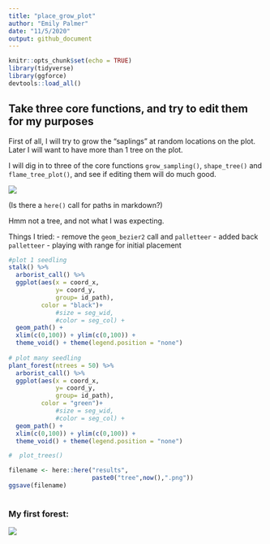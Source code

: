 ```yaml
---
title: "place_grow_plot"
author: "Emily Palmer"
date: "11/5/2020"
output: github_document
---
```


```r
knitr::opts_chunk$set(echo = TRUE)
library(tidyverse)
library(ggforce)
devtools::load_all()
```

## Take three core functions, and try to edit them for my purposes 

First of all, I will try to grow the "saplings" at random locations on the plot. Later I will want to have more than 1 tree on the plot. 

I will dig in to three of the core functions `grow_sampling()`, `shape_tree()` and `flame_tree_plot()`, and see if editing them will do much good.

![](../results/bad_tree.png)

(Is there a `here()` call for paths in markdown?)

Hmm not a tree, and not what I was expecting. 

Things I tried: 
 - remove the `geom_bezier2` call and `palletteer` 
 - added back `palletteer`
 - playing with range for initial placement 

```r
#plot 1 seedling
stalk() %>% 
  arborist_call() %>%
  ggplot(aes(x = coord_x,
             y= coord_y, 
             group= id_path),
         color = "black")+
             #size = seg_wid, 
             #color = seg_col) + 
  geom_path() + 
  xlim(c(0,100)) + ylim(c(0,100)) + 
  theme_void() + theme(legend.position = "none")
  
# plot many seedling
plant_forest(ntrees = 50) %>% 
  arborist_call() %>%
  ggplot(aes(x = coord_x,
             y= coord_y, 
             group= id_path),
         color = "green")+
             #size = seg_wid, 
             #color = seg_col) + 
  geom_path() + 
  xlim(c(0,100)) + ylim(c(0,100)) + 
  theme_void() + theme(legend.position = "none")

#  plot_trees()

filename <- here::here("results",
                       paste0("tree",now(),".png"))
ggsave(filename)
  
```




### My first forest: 

![](../results/tree2020-11-05 20:35:00.png)



